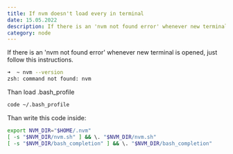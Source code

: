 ```yaml
---
title: If nvm doesn't load every in terminal
date: 15.05.2022
description: If there is an 'nvm not found error' whenever new terminal is opened, just follow this instructions.
category: node
---
```


If there is an 'nvm not found error' whenever new terminal is opened, just follow this instructions.

```bash
➜  ~ nvm --version
zsh: command not found: nvm
```

Than load .bash_profile

```bash
code ~/.bash_profile
```

Than write this code inside:

```bash
export NVM_DIR="$HOME/.nvm"
[ -s "$NVM_DIR/nvm.sh" ] && \. "$NVM_DIR/nvm.sh"
[ -s "$NVM_DIR/bash_completion" ] && \. "$NVM_DIR/bash_completion"
```